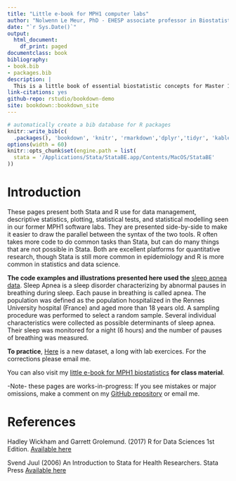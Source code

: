 ```yaml
--- 
title: "Little e-book for MPH1 computer labs"
author: "Nolwenn Le Meur, PhD - EHESP associate professor in Biostatistics and Bioinformatic"
date: "`r Sys.Date()`"
output:
  html_document:
    df_print: paged
documentclass: book
bibliography:
- book.bib
- packages.bib
description: |
  This is a little book of essential biostatistic concepts for Master 1 in Public Health.
link-citations: yes
github-repo: rstudio/bookdown-demo
site: bookdown::bookdown_site
---
```



```r
# automatically create a bib database for R packages
knitr::write_bib(c(
  .packages(), 'bookdown', 'knitr', 'rmarkdown','dplyr','tidyr', 'kableExtra','ggplot2','epiDisplay','reshape2'), 'packages.bib')
options(width = 60)
knitr::opts_chunk$set(engine.path = list(
  stata = '/Applications/Stata/StataBE.app/Contents/MacOS/StataBE'
))
```


# Introduction {-}
These pages present both Stata and R use for data management, descriptive statistics, plotting, statistical tests, and statistical modelling seen in our former MPH1 software labs. They are presented side-by-side to make it easier to draw the parallel between the syntax of the two tools. R often takes more code to do common tasks than Stata, but can do many things that are not possible in Stata. Both are excellent platforms for quantitative research, though Stata is still more common in epidemiology and R is more common in statistics and data science. 
  
  **The code examples and illustrations presented here used the** [sleep apnea data](SleepApnea.csv). Sleep Apnea is a sleep disorder characterizing by abnormal pauses in breathing during sleep. Each pause in breathing is called apnea. The population was defined as the population hospitalized in the Rennes University hospital (France) and aged more than 18 years old. A sampling procedure was performed to select a random sample. Several individual characteristics were collected as possible determinants of sleep apnea. Their sleep was monitored for a night (6 hours) and the number of pauses of breathing was measured.
  
  **To practice**, [Here](https://github.com/nolwenn/software-M1-biostat/docs/homework/) is a new dataset, a long with lab exercices. For the corrections please email me.
  
  You can also visit my [little e-book for MPH1 biostatistics ](https://nolwenn.github.io/ebook-M1-biostat/index.html)  **for class material**.
  
  -Note- these pages are works-in-progress: If you see mistakes or major omissions, make a comment on my [GitHub repository](https://github.com/nolwenn/software-M1-biostat) or email me.
  
  
# References {-}
Hadley Wickham and Garrett Grolemund. (2017) R for Data Sciences 1st Edition. [Available here](https://r4ds.had.co.nz/index.html)

Svend Juul (2006) An Introduction to Stata for Health Researchers. Stata Press [Available here](https://books.google.fr/books?id=JsAWQWfTUV0C&lpg=PA53&dq=stata%20complex%20strings&pg=PP1#v=twopage&q&f=false)

